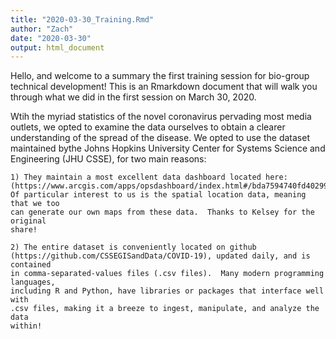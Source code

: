 ```yaml
---
title: "2020-03-30_Training.Rmd"
author: "Zach"
date: "2020-03-30"
output: html_document
---
```


Hello, and welcome to a summary the first training session for bio-group technical
development!  This is an Rmarkdown document that will walk you through what we 
did in the first session on March 30, 2020.

Wtih the myriad statistics of the novel coronavirus pervading most media outlets, 
we opted to examine the data ourselves to obtain a clearer understanding of the 
spread of the disease.  We opted to use the dataset maintained bythe Johns Hopkins 
University Center for Systems Science and Engineering (JHU CSSE), for two main
reasons:

    1) They maintain a most excellent data dashboard located here: 
    (https://www.arcgis.com/apps/opsdashboard/index.html#/bda7594740fd40299423467b48e9ecf6) 
    Of particular interest to us is the spatial location data, meaning that we too
    can generate our own maps from these data.  Thanks to Kelsey for the original 
    share!
    
    2) The entire dataset is conveniently located on github 
    (https://github.com/CSSEGISandData/COVID-19), updated daily, and is contained
    in comma-separated-values files (.csv files).  Many modern programming languages,
    including R and Python, have libraries or packages that interface well with 
    .csv files, making it a breeze to ingest, manipulate, and analyze the data 
    within!
    

